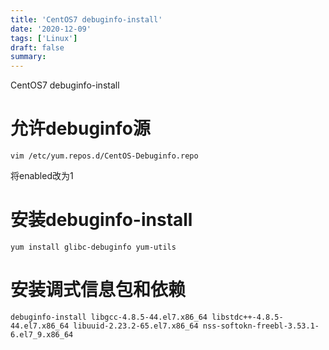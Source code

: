 ```yaml
---
title: 'CentOS7 debuginfo-install'
date: '2020-12-09'
tags: ['Linux']
draft: false
summary: 
---
```


CentOS7 debuginfo-install

# 允许debuginfo源
```
vim /etc/yum.repos.d/CentOS-Debuginfo.repo
```
将enabled改为1

# 安装debuginfo-install
```
yum install glibc-debuginfo yum-utils
```
# 安装调式信息包和依赖
```
debuginfo-install libgcc-4.8.5-44.el7.x86_64 libstdc++-4.8.5-44.el7.x86_64 libuuid-2.23.2-65.el7.x86_64 nss-softokn-freebl-3.53.1-6.el7_9.x86_64
```